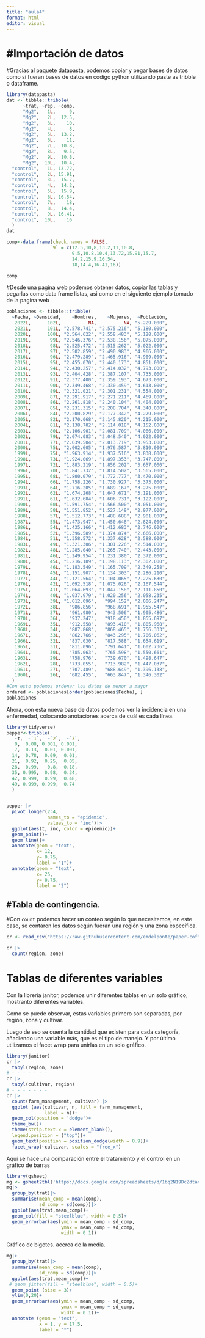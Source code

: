 ---
title: "aula4"
format: html
editor: visual
---

# #Importación de datos

#Gracias al paquete datapasta, podemos copiar y pegar bases de datos como si fueran bases de datos en codigo python utilizando paste as tribble o dataframe.

```{r}
library(datapasta)
dat <- tibble::tribble(
      ~trat, ~rep, ~comp,
      "Mg2",   1L,     9,
      "Mg2",   2L,  12.5,
      "Mg2",   3L,    10,
      "Mg2",   4L,     8,
      "Mg2",   5L,  13.2,
      "Mg2",   6L,    11,
      "Mg2",   7L,  10.8,
      "Mg2",   8L,   9.5,
      "Mg2",   9L,  10.8,
      "Mg2",  10L,  10.4,
  "control",   1L, 13.72,
  "control",   2L, 15.91,
  "control",   3L,  15.7,
  "control",   4L,  14.2,
  "control",   5L,  15.9,
  "control",   6L, 16.54,
  "control",   7L,    18,
  "control",   8L,  14.4,
  "control",   9L, 16.41,
  "control",  10L,    16
  )
dat

comp<-data.frame(check.names = FALSE,
                `9` = c(12.5,10,8,13.2,11,10.8,
                        9.5,10.8,10.4,13.72,15.91,15.7,
                        14.2,15.9,16.54,
                        18,14.4,16.41,16))

comp

```

#Desde una pagina web podemos obtener datos, copiar las tablas y pegarlas como data frame listas, asi como en el siguiente ejemplo tomado de la pagina web

```{r}
poblaciones <- tibble::tribble(
  ~Fecha, ~Densidad,    ~Hombres,    ~Mujeres,  ~Población,
   2022L,      102L,          NA,          NA, "5.229.000",
   2021L,      101L, "2.578.741", "2.575.216", "5.180.000",
   2020L,      100L, "2.564.622", "2.558.483", "5.128.000",
   2019L,       99L, "2.546.376", "2.538.156", "5.075.000",
   2018L,       98L, "2.525.472", "2.515.262", "5.022.000",
   2017L,       97L, "2.502.859", "2.490.983", "4.966.000",
   2016L,       96L, "2.479.289", "2.465.916", "4.909.000",
   2015L,       95L, "2.455.070", "2.440.173", "4.851.000",
   2014L,       94L, "2.430.257", "2.414.032", "4.793.000",
   2013L,       93L, "2.404.428", "2.387.107", "4.733.000",
   2012L,       91L, "2.377.400", "2.359.193", "4.673.000",
   2011L,       90L, "2.349.468", "2.330.459", "4.613.000",
   2010L,       89L, "2.321.021", "2.301.231", "4.554.000",
   2009L,       87L, "2.291.917", "2.271.211", "4.469.000",
   2008L,       86L, "2.261.818", "2.240.104", "4.404.000",
   2007L,       85L, "2.231.315", "2.208.704", "4.340.000",
   2006L,       84L, "2.200.829", "2.177.342", "4.279.000",
   2005L,       82L, "2.170.068", "2.145.820", "4.215.000",
   2004L,       81L, "2.138.782", "2.114.018", "4.152.000",
   2003L,       80L, "2.106.901", "2.081.709", "4.086.000",
   2002L,       79L, "2.074.083", "2.048.540", "4.022.000",
   2001L,       77L, "2.039.504", "2.013.719", "3.953.000",
   2000L,       75L, "2.002.605", "1.976.587", "3.810.000",
   1999L,       75L, "1.963.914", "1.937.516", "3.838.000",
   1998L,       73L, "1.924.069", "1.897.353", "3.747.000",
   1997L,       72L, "1.883.219", "1.856.202", "3.657.000",
   1996L,       70L, "1.841.732", "1.814.502", "3.565.000",
   1995L,       68L, "1.800.079", "1.772.777", "3.470.000",
   1994L,       66L, "1.758.226", "1.730.927", "3.373.000",
   1993L,       64L, "1.716.205", "1.689.167", "3.275.000",
   1992L,       62L, "1.674.268", "1.647.671", "3.191.000",
   1991L,       61L, "1.632.684", "1.606.731", "3.122.000",
   1990L,       60L, "1.591.754", "1.566.500", "3.051.000",
   1989L,       58L, "1.551.852", "1.527.149", "2.977.000",
   1988L,       57L, "1.512.773", "1.488.688", "2.901.000",
   1987L,       55L, "1.473.947", "1.450.648", "2.824.000",
   1986L,       54L, "1.435.166", "1.412.683", "2.746.000",
   1985L,       52L, "1.396.589", "1.374.874", "2.666.000",
   1984L,       51L, "1.358.572", "1.337.628", "2.588.000",
   1983L,       49L, "1.321.306", "1.301.226", "2.514.000",
   1982L,       48L, "1.285.040", "1.265.740", "2.443.000",
   1981L,       46L, "1.249.954", "1.231.380", "2.372.000",
   1980L,       45L, "1.216.189", "1.198.113", "2.302.000",
   1979L,       46L, "1.183.549", "1.165.709", "2.349.258",
   1978L,       45L, "1.151.907", "1.134.303", "2.286.210",
   1977L,       44L, "1.121.564", "1.104.065", "2.225.630",
   1976L,       42L, "1.092.518", "1.075.026", "2.167.544",
   1975L,       41L, "1.064.693", "1.047.158", "2.111.850",
   1974L,       40L, "1.037.979", "1.020.256", "2.058.235",
   1973L,       39L, "1.012.096",   "994.152", "2.006.247",
   1972L,       38L,   "986.856",   "968.691", "1.955.547",
   1971L,       37L,   "961.980",   "943.506", "1.905.486",
   1970L,       36L,   "937.247",   "918.450", "1.855.697",
   1969L,       35L,   "912.558",   "893.410", "1.805.968",
   1968L,       34L,   "887.868",   "868.465", "1.756.333",
   1967L,       33L,   "862.766",   "843.295", "1.706.062",
   1966L,       32L,   "837.030",   "817.588", "1.654.619",
   1965L,       31L,   "811.096",   "791.641", "1.602.736",
   1964L,       30L,   "785.063",   "765.598", "1.550.661",
   1963L,       29L,   "758.976",   "739.670", "1.498.647",
   1962L,       28L,   "733.055",   "713.982", "1.447.037",
   1961L,       27L,   "707.489",   "688.649", "1.396.138",
   1960L,       26L,   "682.455",   "663.847", "1.346.302"
  )
#Con esto podemos ordenar los datos de menor a mayor
ordered <- poblaciones[order(poblaciones$Fecha), ]
poblaciones
```

Ahora, con esta nueva base de datos podemos ver la incidencia en una enfermedad, colocando anotaciones acerca de cuál es cada línea.

```{r}
library(tidyverse)
pepper<-tribble(
   ~t,  ~`1`,  ~`2`,  ~`3`,
   0,  0.08, 0.001, 0.001,
   7,  0.13,  0.01, 0.001,
  14,  0.78,  0.09,  0.01,
  21,  0.92,  0.25,  0.05,
  28,  0.99,   0.8,  0.18,
  35, 0.995,  0.98,  0.34,
  42, 0.999,  0.99,  0.48,
  49, 0.999, 0.999,  0.74
  ) 


pepper |> 
  pivot_longer(2:4,
               names_to = "epidemic",
               values_to = "inc")|>
  ggplot(aes(t, inc, color = epidemic))+
  geom_point()+
  geom_line()+
  annotate(geom = "text",
           x= 12,
           y= 0.75,
           label = "1")+
  annotate(geom = "text",
           x= 25,
           y= 0.75,
           label = "2")
```

## #Tabla de contingencia.

#Con `count` podemos hacer un conteo según lo que necesitemos, en este caso, se contaron los datos según fueran una región y una zona específica.

```{r}
cr <- read_csv("https://raw.githubusercontent.com/emdelponte/paper-coffee-rust-Ethiopia/master/data/survey_clean.csv")

cr |>
  count(region, zone)

```

# Tablas de diferentes variables

Con la librería janitor, podemos unir diferentes tablas en un solo gráfico, mostranto diferentes variables.

Como se puede observar, estas variables primero son separadas, por región, zona y cultivar.

Luego de eso se cuenta la cantidad que existen para cada categoría, añadiendo una variable más, que es el tipo de manejo. Y por último utilizamos el facet wrap para unirlas en un solo gráfico.

```{r}
library(janitor)
cr |>
  tabyl(region, zone)
# - - - - - - -
cr |>
  tabyl(cultivar, region)
# - - - - - - -
cr |>
  count(farm_management, cultivar) |>
  ggplot (aes(cultivar, n, fill = farm_management,
              label = n))+
  geom_col(position = 'dodge')+
  theme_bw()+
  theme(strip.text.x = element_blank(),
  legend.position = ("top"))+
  geom_text(position = position_dodge(width = 0.9))+
  facet_wrap(~cultivar, scales = "free_x")
```

Aquí se hace una comparación entre el tratamiento y el control en un gráfico de barras

```{r}
library(gsheet)
mg <- gsheet2tbl('https://docs.google.com/spreadsheets/d/1bq2N19DcZdtax2fQW9OHSGMR0X2__Z9T/edit?gid=983033137#gid=983033137')
mg|>
  group_by(trat)|>
  summarise(mean_comp = mean(comp),
            sd_comp = sd(comp))|>
  ggplot(aes(trat,mean_comp))+
  geom_col(fill = "steelblue", width = 0.5)+
  geom_errorbar(aes(ymin = mean_comp - sd_comp,
                    ymax = mean_comp + sd_comp,
                    width = 0.1))
```

Gráfico de bigotes. acerca de la media.

```{r}
mg|>
  group_by(trat)|>
  summarise(mean_comp = mean(comp),
            sd_comp = sd(comp))|>
  ggplot(aes(trat,mean_comp))+
 # geom_jitter(fill = "steelblue", width = 0.5)+
  geom_point (size = 3)+
  ylim(0,20)+
  geom_errorbar(aes(ymin = mean_comp - sd_comp,
                    ymax = mean_comp + sd_comp,
                    width = 0.1))+
  annotate (geom = "text",
            x = 1, y = 17.5,
            label = "*")
```
